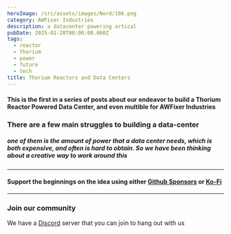 ```yaml
---
heroImage: /src/assets/images/Nord/106.png
category: AWFixer Industries
description: a datacenter powering artical
pubDate: 2025-01-28T08:00:00.000Z
tags:
  - reactor
  - thorium
  - power
  - future
  - tech
title: Thorium Reactors and Data Centers
---
```


#### This is the first in a series of posts about our endeavor to build a Thorium Reactor Powered Data Center, and even multible for AWFixer Industries

### There are a few main struggles to building a data-center

##### one of them is the amount of power that a data center needs, which is both expensive, and often is hard to obtain. So we have been thinking about a creative way to work around this

***

#### Support the beginnings on the idea using either [Github Sponsors](https://github.com/sponsors/awfixer) or [Ko-Fi](https://ko-fi.com/awfixer)

***

### Join our community

We have a [Discord](https://discord.gg/awfixer)  server that you can join to hang out with us
